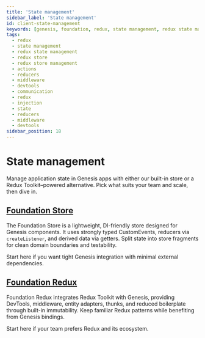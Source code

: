 ```yaml
---
title: 'State management'
sidebar_label: 'State management'
id: client-state-management
keywords: [genesis, foundation, redux, state management, redux state management, store, actions, reducers]
tags:
  - redux
  - state management
  - redux state management
  - redux store
  - redux store management
  - actions
  - reducers
  - middleware
  - devtools
  - communication
  - redux
  - injection
  - state
  - reducers
  - middleware
  - devtools
sidebar_position: 18
---
```


# State management

Manage application state in Genesis apps with either our built-in store or a Redux Toolkit–powered alternative. Pick what suits your team and scale, then dive in.

## [Foundation Store](./foundation-store)

The Foundation Store is a lightweight, DI-friendly store designed for Genesis components. It uses strongly typed CustomEvents, reducers via `createListener`, and derived data via getters. Split state into store fragments for clean domain boundaries and testability.

Start here if you want tight Genesis integration with minimal external dependencies.

## [Foundation Redux](./foundation-redux)

Foundation Redux integrates Redux Toolkit with Genesis, providing DevTools, middleware, entity adapters, thunks, and reduced boilerplate through built-in immutability. Keep familiar Redux patterns while benefiting from Genesis bindings.

Start here if your team prefers Redux and its ecosystem.